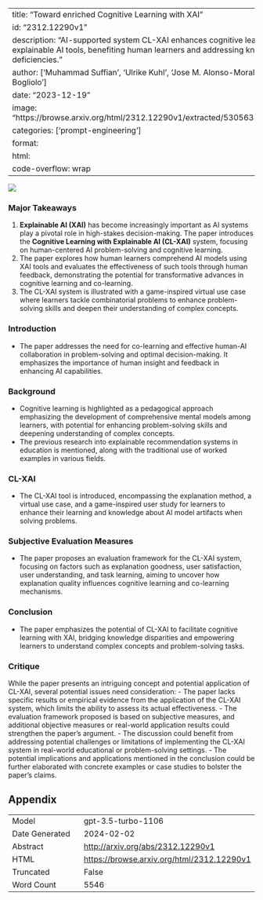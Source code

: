 
---
title: "Toward enriched Cognitive Learning with XAI"
id: "2312.12290v1"
description: "AI-supported system CL-XAI enhances cognitive learning with explainable AI tools, benefiting human learners and addressing knowledge deficiencies."
author: ['Muhammad Suffian', 'Ulrike Kuhl', 'Jose M. Alonso-Moral', 'Alessandro Bogliolo']
date: "2023-12-19"
image: "https://browse.arxiv.org/html/2312.12290v1/extracted/5305631/img/home.png"
categories: ['prompt-engineering']
format:
  html:
    code-overflow: wrap
---

![](https://browse.arxiv.org/html/2312.12290v1/extracted/5305631/img/home.png)

### Major Takeaways
1. **Explainable AI (XAI)** has become increasingly important as AI systems play a pivotal role in high-stakes decision-making. The paper introduces the **Cognitive Learning with Explainable AI (CL-XAI)** system, focusing on human-centered AI problem-solving and cognitive learning.
2. The paper explores how human learners comprehend AI models using XAI tools and evaluates the effectiveness of such tools through human feedback, demonstrating the potential for transformative advances in cognitive learning and co-learning.
3. The CL-XAI system is illustrated with a game-inspired virtual use case where learners tackle combinatorial problems to enhance problem-solving skills and deepen their understanding of complex concepts.

### Introduction
- The paper addresses the need for co-learning and effective human-AI collaboration in problem-solving and optimal decision-making. It emphasizes the importance of human insight and feedback in enhancing AI capabilities.

### Background
- Cognitive learning is highlighted as a pedagogical approach emphasizing the development of comprehensive mental models among learners, with potential for enhancing problem-solving skills and deepening understanding of complex concepts.
- The previous research into explainable recommendation systems in education is mentioned, along with the traditional use of worked examples in various fields.

### CL-XAI
- The CL-XAI tool is introduced, encompassing the explanation method, a virtual use case, and a game-inspired user study for learners to enhance their learning and knowledge about AI model artifacts when solving problems.

### Subjective Evaluation Measures
- The paper proposes an evaluation framework for the CL-XAI system, focusing on factors such as explanation goodness, user satisfaction, user understanding, and task learning, aiming to uncover how explanation quality influences cognitive learning and co-learning mechanisms.

### Conclusion
- The paper emphasizes the potential of CL-XAI to facilitate cognitive learning with XAI, bridging knowledge disparities and empowering learners to understand complex concepts and problem-solving tasks.

### Critique
While the paper presents an intriguing concept and potential application of CL-XAI, several potential issues need consideration:
- The paper lacks specific results or empirical evidence from the application of the CL-XAI system, which limits the ability to assess its actual effectiveness.
- The evaluation framework proposed is based on subjective measures, and additional objective measures or real-world application results could strengthen the paper's argument.
- The discussion could benefit from addressing potential challenges or limitations of implementing the CL-XAI system in real-world educational or problem-solving settings.
- The potential implications and applications mentioned in the conclusion could be further elaborated with concrete examples or case studies to bolster the paper's claims.

## Appendix

|          |          |
|----------|----------|
| Model     | gpt-3.5-turbo-1106       |
| Date Generated     | 2024-02-02       |
| Abstract | [http://arxiv.org/abs/2312.12290v1](http://arxiv.org/abs/2312.12290v1)        |
| HTML     | [https://browse.arxiv.org/html/2312.12290v1](https://browse.arxiv.org/html/2312.12290v1)       |
| Truncated       | False       |
| Word Count       | 5546       |